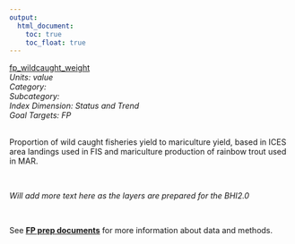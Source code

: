 ```yaml
---
output:
  html_document:
    toc: true
    toc_float: true
---
```


[fp_wildcaught_weight](https://github.com/OHI-Science/bhi/blob/master/baltic/layers/fp_wildcaught_weight_bhi2015.csv)\
*Units: value*\
*Category:*\
*Subcategory:*\
*Index Dimension: Status and Trend*\
*Goal Targets: FP*\
<br>

Proportion of wild caught fisheries yield to mariculture yield, based in ICES area landings used in FIS and mariculture production of rainbow trout used in MAR.

<br>

*Will add more text here as the layers are prepared for the BHI2.0*

<br>

See [**FP prep documents**](https://github.com/OHI-Science/bhi-1.0-archive/blob/draft/baltic2015/prep/FP/fp_prep.md) for more information about data and methods.

<br>

